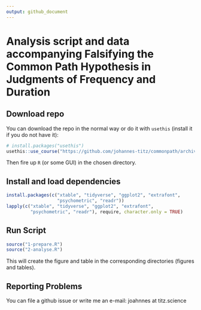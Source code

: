 ```yaml
---
output: github_document
---
```


# Analysis script and data accompanying Falsifying the Common Path Hypothesis in Judgments of Frequency and Duration

## Download repo

You can download the repo in the normal way or do it with `usethis` (install it if you do not have it):

```r
# install.packages("usethis")
usethis::use_course("https://github.com/johannes-titz/commonpath/archive/master.zip")
```

Then fire up `R` (or some GUI) in the chosen directory.

## Install and load dependencies

```r
install.packages(c("xtable", "tidyverse", "ggplot2", "extrafont",
                   "psychometric", "readr"))
lapply(c("xtable", "tidyverse", "ggplot2", "extrafont",
         "psychometric", "readr"), require, character.only = TRUE)
```

## Run Script

```r
source("1-prepare.R")
source("2-analyse.R")
```

This will create the figure and table in the corresponding directories (figures and tables).

## Reporting Problems

You can file a github issue or write me an e-mail: joahnnes at titz.science